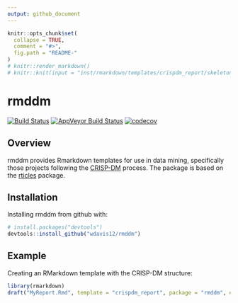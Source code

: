 ```yaml
---
output: github_document
---
```


<!-- README.md is generated from README.Rmd. Please edit that file -->

```r
knitr::opts_chunk$set(
  collapse = TRUE,
  comment = "#>",
  fig.path = "README-"
)
# knitr::render_markdown()
# knitr::knit(input = "inst/rmarkdown/templates/crispdm_report/skeleton/skeleton.Rmd", output = "CRISP-DM.md")
```

# rmddm

[![Build Status](https://travis-ci.org/wdavis12/rmddm.svg?branch=master)](https://travis-ci.org/wdavis12/rmddm) [![AppVeyor Build Status](https://ci.appveyor.com/api/projects/status/github/wdavis12/rmddm?branch=master&svg=true)](https://ci.appveyor.com/project/wdavis12/rmddm) [![codecov](https://codecov.io/gh/wdavis12/rmddm/branch/master/graph/badge.svg)](https://codecov.io/gh/wdavis12/rmddm)


## Overview

rmddm provides Rmarkdown templates for use in data mining, specifically those projects following the [CRISP-DM](https://en.wikipedia.org/wiki/Cross-industry_standard_process_for_data_mining) process. The package is based on the [rticles](https://github.com/rstudio/rticles) package.

## Installation

Installing rmddm from github with:

```r
# install.packages("devtools")
devtools::install_github("wdavis12/rmddm")
```

## Example

Creating an RMarkdown template with the CRISP-DM structure:

```r
library(rmarkdown)
draft("MyReport.Rmd", template = "crispdm_report", package = "rmddm", edit=FALSE)
```
